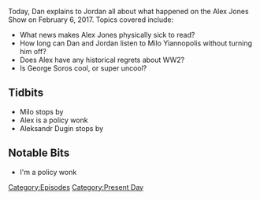 {{DEFAULTSORT:
    #_EPISODE_0010:February 6, 2017
}}{{Episode
    | title           = February 6, 2017
    | caption         = Listen to this episode on [https://knowledgefight.libsyn.com/knowledge-fight-feb-6-2017 Libsyn] [https://open.spotify.com/episode/2h6AyPBe60aXJlQLuzOhBM Spotify]
    | episodeNumber   = 10
    | length          = 01:55:14
    | airDate         = February 8, 2017
    | coverageDate    = February 6, 2017
    | episodeType     = [[:Category:Present Day|Present Day]]
    | appearance      = [[Milo Yianopolis]], [[Aleksandr Dugin]]
    | previousEpisode = [[9: Joe Rogan Appearance]]
    | nextEpisode     = [[InfoWars Roulette 1|InfoWars Roulette #1]]
}}

{{Stub}}

Today, Dan explains to Jordan all about what happened on the Alex Jones Show on February 6, 2017. Topics covered include:

*What news makes Alex Jones physically sick to read?
*How long can Dan and Jordan listen to Milo Yiannopolis without turning him off?
*Does Alex have any historical regrets about WW2?
*Is George Soros cool, or super uncool?

==Tidbits==

*Milo stops by
*Alex is a policy wonk
*Aleksandr Dugin stops by

==Notable Bits==

*I'm a policy wonk

[[Category:Episodes]]
[[Category:Present Day]]
